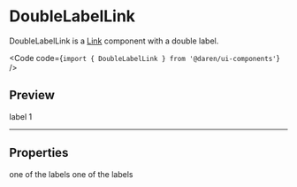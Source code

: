 
# DoubleLabelLink

DoubleLabelLink is a [Link](/link) component with a double label.

<Code code={`import { DoubleLabelLink } from '@daren/ui-components'`} />

## Preview

<Preview>
  <div className="space-y-2">
    <DoubleLabelLink description="label 2" href="https://www.daren.be">
      label 1
    </DoubleLabelLink>
  </div>
</Preview>

---

## Properties

<Properties>
  <Property name="description" type="string">
    one of the labels
  </Property>
  <Property name="children" type="string">
    one of the labels
  </Property>
</Properties>
